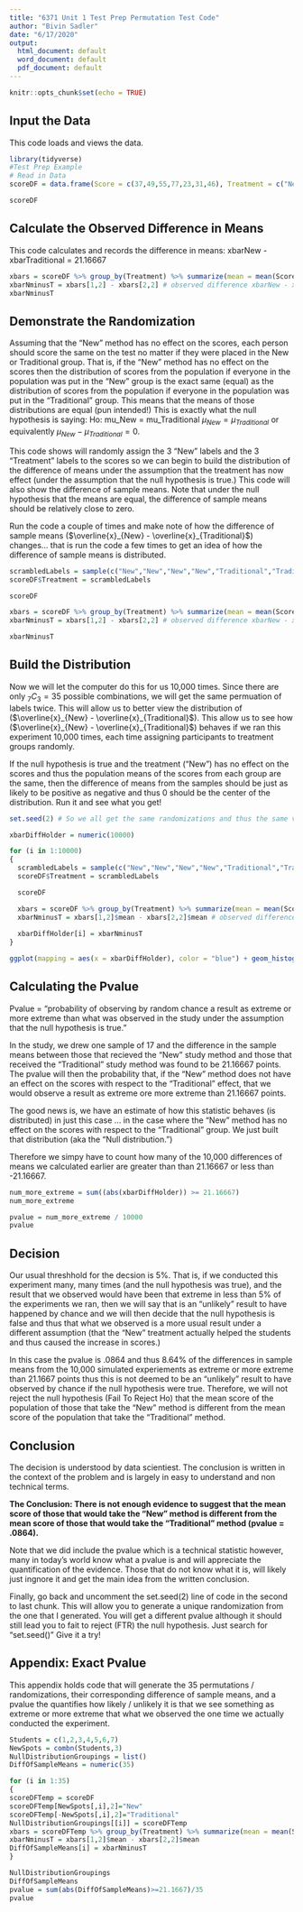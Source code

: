 ```yaml
---
title: "6371 Unit 1 Test Prep Permutation Test Code"
author: "Bivin Sadler"
date: "6/17/2020"
output:
  html_document: default
  word_document: default
  pdf_document: default
---
```


```r
knitr::opts_chunk$set(echo = TRUE)
```

## Input the Data

This code loads and views the data.

```r

library(tidyverse)
#Test Prep Example
# Read in Data
scoreDF = data.frame(Score = c(37,49,55,77,23,31,46), Treatment = c("New","New","New","New","Traditional","Traditional","Traditional"))

scoreDF

```


## Calculate the Observed Difference in Means

This code calculates and records the difference in means: xbarNew - xbarTraditional = 21.16667

```r

xbars = scoreDF %>% group_by(Treatment) %>% summarize(mean = mean(Score))
xbarNminusT = xbars[1,2] - xbars[2,2] # observed difference xbarNew - xbarTraditional = 21.16667
xbarNminusT

```


## Demonstrate the Randomization

Assuming that the "New" method has no effect on the scores, each person should score the same on the test no matter if they were placed in the New or Traditional group.  That is, if the "New" method has no effect on the scores then the distribution of scores from the population if everyone in the population was put in the "New" group is the exact same (equal) as the distribution of scores from the population if everyone in the population was put in the "Traditional" group.  This means that the means of those distributions are equal (pun intended!)  This is exactly what the null hypothesis is saying: Ho: mu_New = mu_Traditional $\mu_{New} = \mu_{Traditional}$ or equivalently  $\mu_{New} - \mu_{Traditional} = 0$.

This code shows will randomly assign the 3 "New" labels and the 3 "Treatment" labels to the scores so we can begin to build the distribution of the difference of means under the assumption that the treatment has now effect (under the assumption that the null hypothesis is true.)  This code will also show the difference of sample means.  Note that under the null hypothesis that the means are equal, the difference of sample means should be relatively close to zero.  

Run the code a couple of times and make note of how the difference of sample means ($\overline{x}_{New} - \overline{x}_{Traditional}$) changes... that is run the code a few times to get an idea of how the difference of sample means is distributed.  

```r

scrambledLabels = sample(c("New","New","New","New","Traditional","Traditional","Traditional"),7)
scoreDF$Treatment = scrambledLabels

scoreDF

xbars = scoreDF %>% group_by(Treatment) %>% summarize(mean = mean(Score))
xbarNminusT = xbars[1,2] - xbars[2,2] # observed difference xbarNew - xbarTraditional = 21.16667

xbarNminusT

```



## Build the Distribution

Now we will let the computer do this for us 10,000 times.  Since there are only $_{7}C_{3} = 35$ possible combinations, we will get the same permuation of labels twice.  This will allow us to better view the distribution of ($\overline{x}_{New} - \overline{x}_{Traditional}$).  This allow us to see how ($\overline{x}_{New} - \overline{x}_{Traditional}$) behaves if we ran this experiment 10,000 times, each time assigning participants to treatment groups randomly.  

If the null hypothesis is true and the treatment ("New") has no effect on the scores and thus the population means of the scores from each group are the same, then the difference of means from the samples should be just as likely to be positive as negative and thus 0 should be the center of the distribution.  Run it and see what you get!  

```r
set.seed(2) # So we all get the same randomizations and thus the same values ... comment this out to see how the result changes based on the randomization.

xbarDiffHolder = numeric(10000)

for (i in 1:10000)
{
  scrambledLabels = sample(c("New","New","New","New","Traditional","Traditional","Traditional"),7)
  scoreDF$Treatment = scrambledLabels

  scoreDF

  xbars = scoreDF %>% group_by(Treatment) %>% summarize(mean = mean(Score))
  xbarNminusT = xbars[1,2]$mean - xbars[2,2]$mean # observed difference xbarNew - xbarTraditional = 21.16667
  
  xbarDiffHolder[i] = xbarNminusT
}

ggplot(mapping = aes(x = xbarDiffHolder), color = "blue") + geom_histogram(bins = 25, fill = "blue")

```



## Calculating the Pvalue

Pvalue = "probability of observing by random chance a result as extreme or more extreme than what was observed in the study under the assumption that the null hypothesis is true." 

In the study, we drew one sample of 17 and the difference in the sample means between those that recieved the "New" study method and those that received the "Traditional" study method was found to be 21.16667 points. The pvalue will then the probability that, if the "New" method does not have an effect on the scores with respect to the "Traditional" effect, that we would observe a result as extreme ore more extreme than 21.16667 points.  

The good news is, we have an estimate of how this statistic behaves (is distributed) in just this case ... in the case where the "New" method has no effect on the scores with respect to the "Traditional" group.  We just built that distribution (aka the "Null distribution.")

Therefore we simpy have to count how many of the 10,000 differences of means we calculated earlier are greater than than 21.16667 or less than -21.16667.  


```r
num_more_extreme = sum((abs(xbarDiffHolder)) >= 21.16667)
num_more_extreme

pvalue = num_more_extreme / 10000
pvalue
```

## Decision

Our usual threshhold for the decsion is 5%.  That is, if we conducted this experiment many, many times (and the null hypothesis was true), and the result that we observed would have been that extreme in less than 5% of the experiments we ran, then we will say that is an "unlikely" result to have happened by chance and we will then decide that the null hypothesis is false and thus that what we observed is a more usual result under a different assumption (that the "New" treatment actually helped the students and thus caused the increase in scores.)

In this case the pvalue is .0864 and thus 8.64% of the differences in sample means from the 10,000 simulated experiements as extreme or more extreme than 21.1667 points thus this is not deemed to be an "unlikely" result to have observed by chance if the null hypothesis were true.  Therefore, we will not reject the null hypothesis (Fail To Reject Ho) that the mean score of the population of those that take the "New" method is different from the mean score of the population that take the "Traditional" method.  

## Conclusion

The decision is understood by data scientiest.  The conclusion is written in the context of the problem and is largely in easy to understand and non technical terms.  

**The Conclusion: There is not enough evidence to suggest that the mean score of those that would take the "New" method is different from the mean score of those that would take the "Traditional" method (pvalue = .0864).**

Note that we did include the pvalue which is a technical statistic however, many in today's world know what a pvalue is and will appreciate the quantification of the evidence.  Those that do not know what it is, will likely just ingnore it and get the main idea from the written conclusion.  

Finally, go back and uncomment the set.seed(2) line of code in the second to last chunk.  This will allow you to generate a unique randomization from the one that I generated.  You will get a different pvalue although it should still lead you to fait to reject (FTR) the null hypothesis.  Just search for "set.seed()" Give it a try!


## Appendix: Exact Pvalue

This appendix holds code that will generate the 35 permutations / randomizations, their corresponding difference of sample means, and a pvalue the quantifies how likely / unlikely it is that we see something as extreme or more extreme that what we observed the one time we actually conducted the experiment. 

```r

Students = c(1,2,3,4,5,6,7)
NewSpots = combn(Students,3)
NullDistributionGroupings = list()
DiffOfSampleMeans = numeric(35)

for (i in 1:35)
{
scoreDFTemp = scoreDF
scoreDFTemp[NewSpots[,i],2]="New"
scoreDFTemp[-NewSpots[,i],2]="Traditional"
NullDistributionGroupings[[i]] = scoreDFTemp
xbars = scoreDFTemp %>% group_by(Treatment) %>% summarize(mean = mean(Score))
xbarNminusT = xbars[1,2]$mean - xbars[2,2]$mean 
DiffOfSampleMeans[i] = xbarNminusT
}

NullDistributionGroupings
DiffOfSampleMeans
pvalue = sum(abs(DiffOfSampleMeans)>=21.1667)/35
pvalue
```





